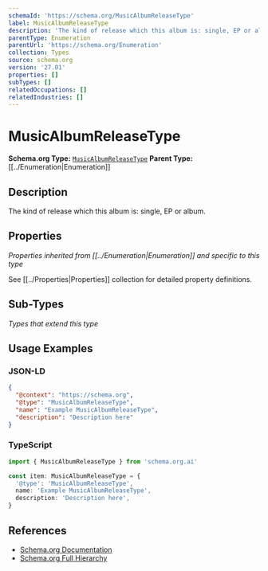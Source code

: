 ```yaml
---
schemaId: 'https://schema.org/MusicAlbumReleaseType'
label: MusicAlbumReleaseType
description: 'The kind of release which this album is: single, EP or album.'
parentType: Enumeration
parentUrl: 'https://schema.org/Enumeration'
collection: Types
source: schema.org
version: '27.01'
properties: []
subTypes: []
relatedOccupations: []
relatedIndustries: []
---
```

# MusicAlbumReleaseType

**Schema.org Type:** [`MusicAlbumReleaseType`](https://schema.org/MusicAlbumReleaseType)
**Parent Type:** [[../Enumeration|Enumeration]]

## Description

The kind of release which this album is: single, EP or album.

## Properties

*Properties inherited from [[../Enumeration|Enumeration]] and specific to this type*

See [[../Properties|Properties]] collection for detailed property definitions.

## Sub-Types

*Types that extend this type*

## Usage Examples

### JSON-LD

```json
{
  "@context": "https://schema.org",
  "@type": "MusicAlbumReleaseType",
  "name": "Example MusicAlbumReleaseType",
  "description": "Description here"
}
```

### TypeScript

```typescript
import { MusicAlbumReleaseType } from 'schema.org.ai'

const item: MusicAlbumReleaseType = {
  '@type': 'MusicAlbumReleaseType',
  name: 'Example MusicAlbumReleaseType',
  description: 'Description here',
}
```

## References

- [Schema.org Documentation](https://schema.org/MusicAlbumReleaseType)
- [Schema.org Full Hierarchy](https://schema.org/docs/full.html)
